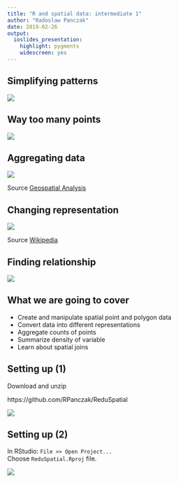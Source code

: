 ```yaml
---
title: "R and spatial data: intermediate 1"
author: "Radoslaw Panczak"
date: 2019-02-26
output: 
  ioslides_presentation: 
    highlight: pygments
    widescreen: yes
---
```



## Simplifying patterns 

![](./images/find_panda.png)


## Way too many points 

![](./images/points.png)


## Aggregating data

![](./images/quadrant.png)

Source [Geospatial Analysis](https://www.spatialanalysisonline.com/HTML/index.html?quadrat_analysis_of_grid_datas.htm)


## Changing representation

![](./images/density.png)

Source [Wikipedia](https://en.wikipedia.org/wiki/File:Bivariate_example.png)


## Finding relationship 

![](./images/mad_cows.JPG)


## What we are going to cover 

- Create and manipulate spatial point and polygon data
- Convert data into different representations
- Aggregate counts of points
- Summarize density of variable 
- Learn about spatial joins


## Setting up (1)

Download and unzip

https://github.com/RPanczak/ReduSpatial

![](./images/download.PNG)


## Setting up (2)

In RStudio: `File >> Open Project...` <br />
Choose `ReduSpatial.Rproj` file.

![](./images/project.PNG)
